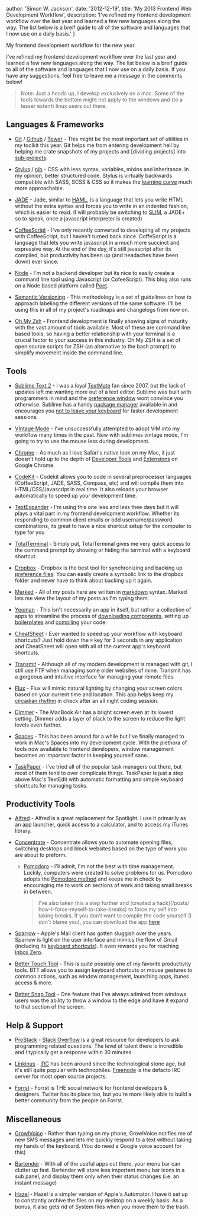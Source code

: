 
  author: 'Simon W. Jackson',
  date: '2012-12-19',
  title: 'My 2013 Frontend Web Development Workflow',
  description: 'I\'ve refined my frontend development workflow over the last year and learned a few new languages along the way. The list below is a breif guide to all of the software and languages that I now use on a daily basis.'
}


My frontend development workflow for the new year.

I've refined my frontend development workflow over the last year and learned a few new languages along the way. The list below is a breif guide to all of the software and languages that I now use on a daily basis. If you have any suggestions, feel free to leave me a message in the comments below!

> Note: Just a heads up, I develop exclusively on a mac. Some of the tools towards the bottom might not apply to the windows and (to a lesser extent) linux users out there.

Languages & Frameworks
----------------------

*   [Git](http://git-scm.com/) / [Github](http://github.com/) / [Tower](http://www.git-tower.com/) - This might be the most important set of utilities in my toolkit this year. Git helps me from entering development hell by helping me crate snapshots of my projects and \[dividing projects\] into [sub-projects](http://jeffkreeftmeijer.com/2010/why-arent-you-using-git-flow/).
    
*   [Stylus](https://github.com/learnboost/stylus) / [nib](http://visionmedia.github.com/nib/) - CSS with less syntax, variables, mixins and inheritance. In my opinion, better structured code. Stylus is virtually backwards compatible with SASS, SCSS & CSS so it makes the [learning curve](http://learnboost.github.com/stylus/try.html) much more approachable.
    
*   [JADE](http://jade-lang.com/) - Jade, similar to [HAML](http://haml.info/), is a language that lets you write HTML without the extra syntax and forces you to write in an indented fashion, which is easier to read. (I will probably be switching to [SLIM](http://slim-lang.com/), a JADE+ so to speak, once a javascript interpreter is created)
    
*   [CoffeeScript](http://coffeescript.org/) - I've only recently converted to developing all my projects with CoffeeScript, but I haven't turned back since. CoffeScript is a language that lets you write javascript in a much more succinct and expressive way. At the end of the day, it's still javascript after its compiled, but productivity has been up (and headaches have been down) ever since.
    
*   [Node](http://nodejs.org/) - I'm not a backend developer but its nice to easily create a command line tool using Javascript (or CofeeScript). This blog also runs on a Node based platform called [Poet](http://jsantell.github.com/poet/).
    
*   [Semantic Versioning](http://semver.org/) - This methodology is a set of guidelines on how to approach labeling the different versions of the same software. I'll be using this in all of my project's roadmaps and changelogs from now on.
    
*   [Oh My Zsh](http://twitter.com/ohmyzsh) - Frontend development is finally showing signs of maturity with the vast amount of tools available. Most of these are command line based tools, so having a better relationship with your terminal is a crucial factor to your success in this industry. Oh My ZSH is a set of open source scripts for ZSH (an alternative to the bash prompt) to simplify movement inside the command line.
    

Tools
-----

*   [Sublime Text 2](http://sublimetext.info/) - I was a loyal [TextMate](http://macromates.com/) fan since 2007, but the lack of updates left me wanting more out of a text editor. Sublime was built with programmers in mind and the [preference window](http://50north.de/sublime-text-2-settings/) wont convince you otherwise. Sublime has a handy [package manager](http://wbond.net/sublime_packages/package_control) available in and encourages you [not to leave your keyboard](http://docs.sublimetext.info/en/latest/reference/keyboard_shortcuts_osx.html) for faster development sessions.
    
*   [VIntage Mode](http://www.sublimetext.com/docs/2/vintage.html) - I've unsuccessfully attempted to adopt VIM into my workflow many times in the past. Now with sublimes vintage mode, I'm going to try to use the mouse less during development.
    
*   [Chrome](http://www.google.com/chrome) - As much as I love Safari's native look on my Mac, it just doesn't hold up to the depth of [Developer Tools](https://developers.google.com/chrome-developer-tools/) and [Extensions](https://chrome.google.com/webstore/category/extensions) on Google Chrome.
    
*   [CodeKit](http://incident57.com/codekit/) - Codekit allows you to code in several preprocessor languages (CoffeeScript, JADE, SASS, Compass, etc) and will compile them into HTML/CSS/Javascript in real time. It also reloads your browser automatically to speed up your development time.
    
*   [TextExpander](http://smilesoftware.com/TextExpander/index.html) - I'm using this one less and less thee days but it will plays a vital part in my frontend development workflow. Whether its responding to common client emails or odd username/password combinations, its great to have a nice shortcut setup for the computer to type for you
    
*   [TotalTerminal](http://totalterminal.binaryage.com/) - Simply put, TotalTerminal gives me very quick access to the command prompt by showing or hiding the terminal with a keyboard shortcut.
    
*   [Dropbox](https://www.dropbox.com/) - Dropbox is the best tool for synchronizing and backing up [preference files](http://dotfiles.github.com/). You can easily create a symbolic link to the dropbox folder and never have to think about backing up it again.
    
*   [Marked](http://markedapp.com/) - All of my posts here are written in [markdown](http://daringfireball.net/projects/markdown/basics) syntax. Marked lets me view the layout of my posts as I'm typing them.
    
*   [Yeoman](http://yeoman.io/) - This isn't necessarily an app in itself, but rather a collection of apps to streamline the process of [downloading components](http://yeoman.io/packagemanager.html), setting up [boilerplates](http://yeoman.io/commandline.html#init) and [compiling](http://yeoman.io/commandline.html#build) your code.
    
*   [CheatSheet](https://itunes.apple.com/us/app/cheatsheet/id529456740) - Ever wanted to speed up your workflow with keyboard shortcuts? Just hold down the `⌘` key for 3 seconds in any application and CheatSheet will open with all of the current app's keyboard shortcuts.
    
*   [Transmit](http://panic.com/transmit/) - Although all of my modern development is managed with git, I still use FTP when managing some older websites of mine. Transmit has a gorgeous and intuitive interface for managing your remote files.
    
*   [Flux](http://stereopsis.com/flux/) - Flux will mimic natural lighting by changing your screen colors based on your current time and location. This app helps keep my [circadian rhythm](http://en.wikipedia.org/wiki/Circadian_rhythm) in check after an all night coding session.
    
*   [Dimmer](http://www.macupdate.com/app/mac/35000/dimmer) - The MacBook Air has a bright screen even at its lowest setting. Dimmer adds a layer of black to the screen to reduce the light levels even further.
    
*   [Spaces](http://lifehacker.com/5930123/make-spaces-useable-again-on-your-mac) - This has been around for a while but I've finally managed to work in Mac's Spaces into my development cycle. With the plethora of tools now available to frontend developers, window management becomes an important factor in keeping yourself sane.
    
*   [TaskPaper](http://www.hogbaysoftware.com/products/taskpaper) - I've tried all of the popular task managers out there, but most of them tend to over complicate things. TaskPaper is just a step above Mac's TextEdit with automatic formatting and simple keyboard shortcuts for managing tasks.
    

Productivity Tools
------------------

*   [Alfred](http://www.alfredapp.com/) - Alfred is a great replacement for Spotlight. I use it primarily as an app launcher, quick access to a calculator, and to access my iTunes library.
    
*   [Concentrate](http://www.getconcentrating.com/) - Concentrate allows you to automate opening files, switching desktops and block websites based on the type of work you are about to preform.
    
    *   [Pomodoro](https://github.com/ugol/pomodoro) - I'll admit, I'm not the best with time management. Luckily, computers were created to solve problems for us. Pomodoro adopts the [Pomodoro method](http://www.pomodorotechnique.com/) and keeps me in check by encouraging me to work on sections of work and taking small breaks in between.
        
        > I've also taken this a step further and \[created a hack\](/posts/ how-I-force-myself-to-take-breaks) to force my self into taking breaks. If you don't want to compile the code yourself (I don't blame you), you can download the app [here](http://www.mediafire.com/?jt8olvtad6t1biw)
        
    
*   [Sparrow](https://itunes.apple.com/us/app/id417250177?mt=12) - Apple's Mail client has gotten sluggish over the years. Sparrow is light on the user interface and mimics the flow of Gmail (including its [keyboard shortcuts](http://support.google.com/mail/bin/answer.py?hl=en&answer=6594)). It even rewards you for reaching [Inbox Zero](http://inboxzero.com/).
    
*   [Better Touch Tool](http://www.boastr.de/) - This is quite possibly one of my favorite productivity tools. BTT allows you to assign keyboard shortcuts or mouse gestures to common actions, such as window management, launching apps, itunes access & more.
    
*   [Better Snap Tool](https://itunes.apple.com/de/app/bettersnaptool/id417375580?mt=12) - One feature that I've always admired from windows users was the ability to throw a window to the edge and have it expand to that section of the screen.
    

Help & Support
--------------

*   [ProStack](https://itunes.apple.com/us/app/prostack/id548912476?mt=12) - [Stack Overflow](http://stackoverflow.com/) is a great resource for developers to ask programming related questions. The level of talent there is incredible and I typically get a response within 30 minutes.
    
*   [Linkinus](http://www.conceitedsoftware.com/linkinus) - [IRC](http://en.wikipedia.org/wiki/Internet_Relay_Chat) has been around since the technological stone age, but it's still quite popular with technophiles. [Freenode](http://freenode.net/index.shtml) is the defacto IRC server for most open source projects.
    
*   [Forrst](http://forrst.com/posts) - Forrst is THE social network for frontend developers & designers. Twitter has its place too, but you're more likely able to build a better community from the people on Forrst.
    

Miscellaneous
-------------

*   [GrowlVoice](http://www.growlvoice.com/) - Rather than typing on my phone, GrowlVoice notifies me of new SMS messages and lets me quickly respond to a text without taking my hands of the keyboard. (You do need a Google voice account for this)
    
*   [Bartender](http://www.macbartender.com/) - With all of the useful apps out there, your menu bar can clutter up fast. Bartender will store less important menu bar icons in a sub panel, and display them only when their status changes (i.e. an instant message)
    
*   [Hazel](http://www.noodlesoft.com/hazel.php) - Hazel is a simpler version of Apple's Automator. I have it set up to constantly archive the files on my desktop on a weekly basis. As a bonus, it also gets rid of System files when you move them to the trash.
